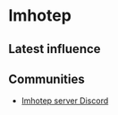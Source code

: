 # Imhotep

## Latest influence


<AeternumMap name="Imhotep" />

## Communities

* [Imhotep server Discord](https://discord.gg/u5KsKCvvrj)
